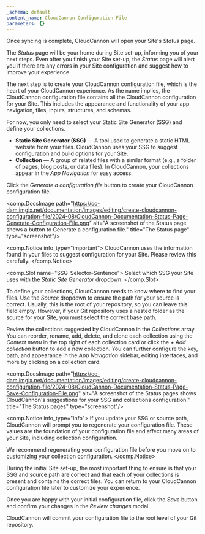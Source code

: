 ```yaml
---
_schema: default
content_name: CloudCannon Configuration File
parameters: {}
---
```

Once syncing is complete, CloudCannon will open your Site's *Status* page.

The *Status* page will be your home during Site set-up, informing you of your next steps. Even after you finish your Site set-up, the *Status* page will alert you if there are any errors in your Site configuration and suggest how to improve your experience.

The next step is to create your CloudCannon configuration file, which is the heart of your CloudCannon experience. As the name implies, the CloudCannon configuration file contains all the CloudCannon configuration for your Site. This includes the appearance and functionality of your app navigation, files, inputs, structures, and schemas.

For now, you only need to select your Static Site Generator (SSG) and define your collections.

* **Static Site Generator (SSG)** — A tool used to generate a static HTML website from your files. CloudCannon uses your SSG to suggest configuration and build options for your Site.
* **Collection** — A group of related files with a similar format (e.g., a folder of pages, blog posts, or data files). In CloudCannon, your collections appear in the *App Navigation* for easy access.

Click the *Generate a configuration file* button to create your CloudCannon configuration file.

<comp.DocsImage path="https://cc-dam.imgix.net/documentation/images/editing/create-cloudcannon-configuration-file/2024-08/CloudCannon-Documentation-Status-Page-Generate-Configuration-File.png" alt="A screenshot of the Status page shows a button to Generate a configuration file." title="The Status page" type="screenshot"/>

<comp.Notice info_type="important">
  CloudCannon uses the information found in your files to suggest configuration for your Site. Please review this carefully.
</comp.Notice>

<comp.Slot name="SSG-Selector-Sentence">
  Select which SSG your Site uses with the *Static Site Generator* dropdown.
</comp.Slot>

To define your collections, CloudCannon needs to know where to find your files. Use the *Source* dropdown to ensure the path for your source is correct. Usually, this is the root of your repository, so you can leave this field empty. However, if your Git repository uses a nested folder as the source for your Site, you must select the correct base path.

Review the collections suggested by CloudCannon in the *Collections* array. You can reorder, rename, add, delete, and clone each collection using the *Context menu* in the top right of each collection card or click the *\+ Add collection* button to add a new collection. You can further configure the key, path, and appearance in the *App Navigation* sidebar, editing interfaces, and more by clicking on a collection card.

<comp.DocsImage path="https://cc-dam.imgix.net/documentation/images/editing/create-cloudcannon-configuration-file/2024-08/CloudCannon-Documentation-Status-Page-Save-Configuration-File.png" alt="A screenshot of the Status pages shows CloudCannon's suggestions for your SSG and collections configuration." title="The Status pages" type="screenshot"/>

<comp.Notice info_type="info">
  If you update your SSG or source path, CloudCannon will prompt you to regenerate your configuration file. These values are the foundation of your configuration file and affect many areas of your Site, including collection configuration.

  We recommend regenerating your configuration file before you move on to customizing your collection configuration.
</comp.Notice>

During the initial Site set-up, the most important thing to ensure is that your SSG and source path are correct and that each of your collections is present and contains the correct files. You can return to your CloudCannon configuration file later to customize your experience.

Once you are happy with your initial configuration file, click the *Save* button and confirm your changes in the *Review changes* modal.

CloudCannon will commit your configuration file to the root level of your Git repository.